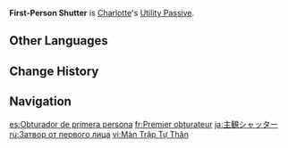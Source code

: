 {{Talent Infobox
|image         = Talent First-Person Shutter.png
|character     = Charlotte
|type          = Utility Passive
|info          = After activating the [["Special Analysis Zoom Lens"|Special Analysis Zoom Lens]], Charlotte's "Framing: Freezing Point Composition" Hold Mode cannot trigger its original effects, but instead enables her to take photos in a rather unique manner...
|scale_att1    = 
|scale_att2    = 
|utility1      = 
|utility2      = 
}}
{{Description|"Charlotte's flair for photography is the finest feather in her journalistic cap."|2=[[Dainsleif]] in [https://youtu.be/xTI0iWKfiJo Collected Miscellany - "Charlotte: It's a Scoop!"]}}
'''First-Person Shutter''' is [[Charlotte]]'s [[Utility Passive]].
<!--
==Gameplay Notes==
-->
==Other Languages==
{{Other Languages
|en      = First-Person Shutter
|zhs     = 第一人称快门
|zhs_rm  = Dìyīrénchēng Kuàimén
|zht     = 第一人稱快門
|zht_rm  = Dìyīrénchēng Kuàimén
|zh_tl   = 
|ja      = 主観シャッター
|ja_rm   = Shukan Shattaa
|ja_tl   = 
|ko      = 1인칭 셔터
|ko_rm   = Il-inching Syeoteo
|ko_tl   = First-Person Shutter
|es      = Obturador de primera persona
|es_tl   = First Person Shutter
|fr      = Premier obturateur
|fr_tl   = First Shutter
|ru      = Затвор от первого лица
|ru_tl   = First-Person Shutter
|th      = First-Person Shutter
|vi      = Màn Trập Tự Thân
|vi_tl   = 
|de      = Ich-Verschluss
|de_tl   = First-Person Shutter
|de_note = {{de|Ich}} literally translates to "I" or "Me", however, in this context it is the shortened form of {{de|Ich-Perspektive|First-Person|lit=Me-Perspective}}.
|id      = First-Person Shutter
|pt      = Obturador em Primeira Pessoa
|pt_tl   = 
|tr      = Birinci Şahıs Fotoğrafçı
|tr_tl   = First Person Photographer
|it      = Otturatore in prima persona
|it_tl   = First-Person Shutter
}}

==Change History==
{{Change History|4.2}}

==Navigation==
{{Talent Navbox|Charlotte}}

[[es:Obturador de primera persona]]
[[fr:Premier obturateur]]
[[ja:主観シャッター]]
[[ru:Затвор от первого лица]]
[[vi:Màn Trập Tự Thân]]